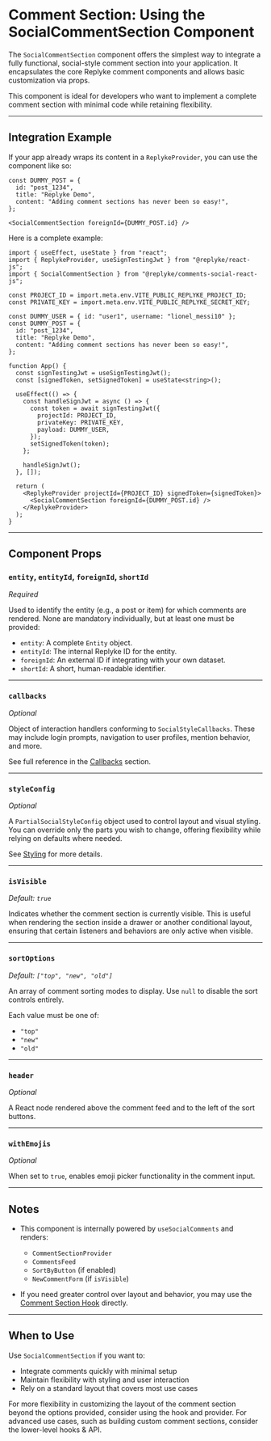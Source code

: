 # Comment Section: Using the SocialCommentSection Component

The `SocialCommentSection` component offers the simplest way to integrate a fully functional, social-style comment section into your application. It encapsulates the core Replyke comment components and allows basic customization via props.

This component is ideal for developers who want to implement a complete comment section with minimal code while retaining flexibility.

---

## Integration Example

If your app already wraps its content in a `ReplykeProvider`, you can use the component like so:

```tsx
const DUMMY_POST = {
  id: "post_1234",
  title: "Replyke Demo",
  content: "Adding comment sections has never been so easy!",
};

<SocialCommentSection foreignId={DUMMY_POST.id} />
```

Here is a complete example:

```tsx
import { useEffect, useState } from "react";
import { ReplykeProvider, useSignTestingJwt } from "@replyke/react-js";
import { SocialCommentSection } from "@replyke/comments-social-react-js";

const PROJECT_ID = import.meta.env.VITE_PUBLIC_REPLYKE_PROJECT_ID;
const PRIVATE_KEY = import.meta.env.VITE_PUBLIC_REPLYKE_SECRET_KEY;

const DUMMY_USER = { id: "user1", username: "lionel_messi10" };
const DUMMY_POST = {
  id: "post_1234",
  title: "Replyke Demo",
  content: "Adding comment sections has never been so easy!",
};

function App() {
  const signTestingJwt = useSignTestingJwt();
  const [signedToken, setSignedToken] = useState<string>();

  useEffect(() => {
    const handleSignJwt = async () => {
      const token = await signTestingJwt({
        projectId: PROJECT_ID,
        privateKey: PRIVATE_KEY,
        payload: DUMMY_USER,
      });
      setSignedToken(token);
    };

    handleSignJwt();
  }, []);

  return (
    <ReplykeProvider projectId={PROJECT_ID} signedToken={signedToken}>
      <SocialCommentSection foreignId={DUMMY_POST.id} />
    </ReplykeProvider>
  );
}
```

---

## Component Props

### `entity`, `entityId`, `foreignId`, `shortId`

_Required_

Used to identify the entity (e.g., a post or item) for which comments are rendered. None are mandatory individually, but at least one must be provided:

- `entity`: A complete `Entity` object.
- `entityId`: The internal Replyke ID for the entity.
- `foreignId`: An external ID if integrating with your own dataset.
- `shortId`: A short, human-readable identifier.

---

### `callbacks`

_Optional_

Object of interaction handlers conforming to `SocialStyleCallbacks`. These may include login prompts, navigation to user profiles, mention behavior, and more.

See full reference in the [Callbacks](./callbacks) section.

---

### `styleConfig`

_Optional_

A `PartialSocialStyleConfig` object used to control layout and visual styling. You can override only the parts you wish to change, offering flexibility while relying on defaults where needed.

See [Styling](./styling) for more details.

---

### `isVisible`

_Default: `true`_

Indicates whether the comment section is currently visible. This is useful when rendering the section inside a drawer or another conditional layout, ensuring that certain listeners and behaviors are only active when visible.

---

### `sortOptions`

_Default: `["top", "new", "old"]`_

An array of comment sorting modes to display. Use `null` to disable the sort controls entirely.

Each value must be one of:

- `"top"`
- `"new"`
- `"old"`

---

### `header`

_Optional_

A React node rendered above the comment feed and to the left of the sort buttons.

---

### `withEmojis`

_Optional_

When set to `true`, enables emoji picker functionality in the comment input.

---

## Notes

- This component is internally powered by `useSocialComments` and renders:

  - `CommentSectionProvider`
  - `CommentsFeed`
  - `SortByButton` (if enabled)
  - `NewCommentForm` (if `isVisible`)

- If you need greater control over layout and behavior, you may use the [Comment Section Hook](./provider-and-hook) directly.

---

## When to Use

Use `SocialCommentSection` if you want to:

- Integrate comments quickly with minimal setup
- Maintain flexibility with styling and user interaction
- Rely on a standard layout that covers most use cases

For more flexibility in customizing the layout of the comment section beyond the options provided, consider using the hook and provider. For advanced use cases, such as building custom comment sections, consider the lower-level hooks & API.

